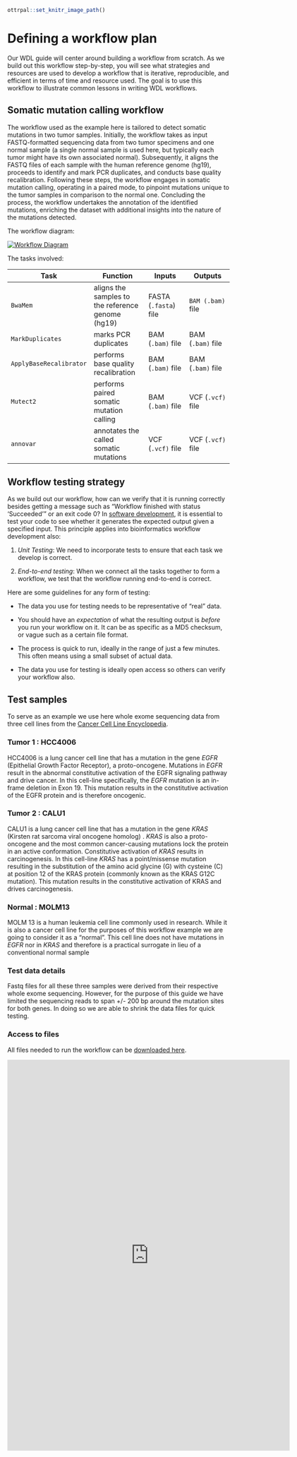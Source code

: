 ```r
ottrpal::set_knitr_image_path()
```

# Defining a workflow plan

Our WDL guide will center around building a workflow from scratch. As we build out this workflow step-by-step, you will see what strategies and resources are used to develop a workflow that is iterative, reproducible, and efficient in terms of time and resource used. The goal is to use this workflow to illustrate common lessons in writing WDL workflows.

## Somatic mutation calling workflow

The workflow used as the example here is tailored to detect somatic mutations in two tumor samples. Initially, the workflow takes as input FASTQ-formatted sequencing data from two tumor specimens and one normal sample (a single normal sample is used here, but typically each tumor might have its own associated normal). Subsequently, it aligns the FASTQ files of each sample with the human reference genome (hg19), proceeds to identify and mark PCR duplicates, and conducts base quality recalibration. Following these steps, the workflow engages in somatic mutation calling, operating in a paired mode, to pinpoint mutations unique to the tumor samples in comparison to the normal one. Concluding the process, the workflow undertakes the annotation of the identified mutations, enriching the dataset with additional insights into the nature of the mutations detected.

The workflow diagram:

[![Workflow Diagram](assets/WDL_101_Course.png)](assets/WDL_101_Course.png)

The tasks involved:

| Task                    | Function                                          | Inputs                | Outputs           |
|-----------------|---------------------|-----------------|-------------------|
| `BwaMem`                | aligns the samples to the reference genome (hg19) | FASTA (`.fasta`) file | `BAM (.bam)` file |
| `MarkDuplicates`        | marks PCR duplicates                              | BAM (`.bam)` file     | BAM (`.bam)` file |
| `ApplyBaseRecalibrator` | performs base quality recalibration               | BAM (`.bam)` file     | BAM (`.bam)` file |
| `Mutect2`               | performs paired somatic mutation calling          | BAM (`.bam)` file     | VCF (`.vcf)` file |
| `annovar`               | annotates the called somatic mutations            | VCF (`.vcf)` file     | VCF (`.vcf)` file |

## Workflow testing strategy

As we build out our workflow, how can we verify that it is running correctly besides getting a message such as "Workflow finished with status 'Succeeded'" or an exit code 0? In [software development](https://www.atlassian.com/continuous-delivery/software-testing), it is essential to test your code to see whether it generates the expected output given a specified input. This principle applies into bioinformatics workflow development also:

1.  *Unit Testing*: We need to incorporate tests to ensure that each task we develop is correct.

2.  *End-to-end testing*: When we connect all the tasks together to form a workflow, we test that the workflow running end-to-end is correct.

Here are some guidelines for any form of testing:

-   The data you use for testing needs to be representative of "real" data.

-   You should have an *expectation* of what the resulting output is *before* you run your workflow on it. It can be as specific as a MD5 checksum, or vague such as a certain file format.

-   The process is quick to run, ideally in the range of just a few minutes. This often means using a small subset of actual data.

-   The data you use for testing is ideally open access so others can verify your workflow also.

## Test samples

To serve as an example we use here whole exome sequencing data from three cell lines from the [Cancer Cell Line Encyclopedia](https://pubmed.ncbi.nlm.nih.gov/31068700/).

### Tumor 1 : HCC4006

HCC4006 is a lung cancer cell line that has a mutation in the gene *EGFR* (Epithelial Growth Factor Receptor), a proto-oncogene. Mutations in *EGFR* result in the abnormal constitutive activation of the EGFR signaling pathway and drive cancer. In this cell-line specifically, the *EGFR* mutation is an in-frame deletion in Exon 19. This mutation results in the constitutive activation of the EGFR protein and is therefore oncogenic.

### Tumor 2 : CALU1

CALU1 is a lung cancer cell line that has a mutation in the gene *KRAS* (Kirsten rat sarcoma viral oncogene homolog) . *KRAS* is also a proto-oncogene and the most common cancer-causing mutations lock the protein in an active conformation. Constitutive activation of *KRAS* results in carcinogenesis. In this cell-line *KRAS* has a point/missense mutation resulting in the substitution of the amino acid glycine (G) with cysteine (C) at position 12 of the KRAS protein (commonly known as the KRAS G12C mutation). This mutation results in the constitutive activation of KRAS and drives carcinogenesis.

### Normal : MOLM13

MOLM 13 is a human leukemia cell line commonly used in research. While it is also a cancer cell line for the purposes of this workflow example we are going to consider it as a "normal". This cell line does not have mutations in *EGFR* nor in *KRAS* and therefore is a practical surrogate in lieu of a conventional normal sample

### Test data details

Fastq files for all these three samples were derived from their respective whole exome sequencing. However, for the purpose of this guide we have limited the sequencing reads to span +/- 200 bp around the mutation sites for both genes. In doing so we are able to shrink the data files for quick testing.

### Access to files

All files needed to run the workflow can be [downloaded here](https://figshare.com/articles/dataset/WDL_101_Dataset/25447528).

<iframe src="https://docs.google.com/forms/d/e/1FAIpQLSeEKGWTJOowBhFlWftPUjFU8Rfj-d9iXIHENyd8_HGS8PM7kw/viewform?embedded=true" width="640" height="886" frameborder="0" marginheight="0" marginwidth="0">

Loading...

</iframe>
